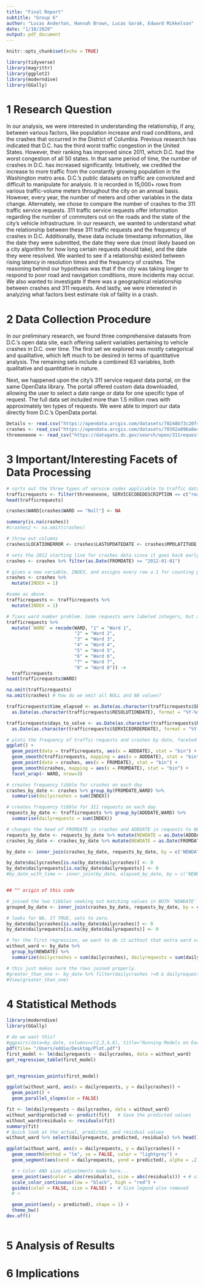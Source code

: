 ```yaml
---
title: "Final Report"
subtitle: "Group 6"
author: "Lucas Anderton, Hannah Brown, Lucas Gorak, Edward Mikkelson"
date: "1/10/2020"
output: pdf_document
---
```


```r
knitr::opts_chunk$set(echo = TRUE)

library(tidyverse)
library(magrittr)
library(ggplot2)
library(moderndive)
library(GGally)
```

# 1 Research Question

\t\ In our analysis, we were interested in understanding the relationship, if any, between various factors, like population increase and road conditions, and the crashes that occurred in the District of Columbia. Previous research has indicated that D.C. has the third worst traffic congestion in the United States. However, their ranking has improved since 2011, which D.C. had the worst congestion of all 50 states. In that same period of time, the number of crashes in D.C. has increased significantly. Intuitively, we credited the increase to more traffic from the constantly growing population in the Washington metro area. D.C.'s public datasets on traffic are convoluted and difficult to manipulate for analysis. It is recorded in 15,000+ rows from various traffic-volume meters throughout the city on an annual basis. However, every year, the number of meters and other variables in the data change. Alternately, we chose to compare the number of crashes to the 311 traffic service requests. 311 traffic service requests offer information regarding the number of commuters out on the roads and the state of the city's vehicle infrastructure. In our research, we wanted to understand what the relationship between these 311 traffic requests and the frequency of crashes in D.C. Additionally, these data include timestamp information, like the date they were submitted, the date they were due (most likely based on a city algorithm for how long certain requests should take), and the date they were resolved. We wanted to see if a relationship existed between rising latency in resolution times and the frequency of crashes. The reasoning behind our hypothesis was that if the city was taking longer to respond to poor road and navigation conditions, more incidents may occur. We also wanted to investigate if there was a geographical relationship between crashes and 311 requests. And lastly, we were interested in analyzing what factors best estimate risk of faility in a crash. 

# 2 Data Collection Procedure

In our preliminary research, we found three comprehensive datasets from D.C.'s open data site, each offering salient variables pertaining to vehicle crashes in D.C. over time. The first set we explored was mostly categorical and qualitative, which left much to be desired in terms of quantitative analysis. The remaining sets include a combined 63 variables, both qualitative and quantitative in nature. 

Next, we happened upon the city's 311 service request data portal, on the same OpenData library. The portal offered custom data downloaded, allowing the user to select a date range or data for one specific type of request. The full data set included more than 1.5 million rows with approximately ten types of requests. We were able to import our data directly from D.C.'s OpenData portal.  

```r
Details <- read.csv("https://opendata.arcgis.com/datasets/70248b73c20f46b0a5ee895fc91d6222_25.csv")
crashes <- read_csv("https://opendata.arcgis.com/datasets/70392a096a8e431381f1f692aaa06afd_24.csv")
threeoneone <- read_csv("https://datagate.dc.gov/search/open/311requests?daterange=8years&details=true&format=csv")
```



# 3 Important/Interesting Facets of Data Processing

```r
# sorts out the three types of service codes applicable to traffic data
trafficrequests <- filter(threeoneone, SERVICECODEDESCRIPTION == c("roadway signs","streetlight repair investigation","pothole"))
head(trafficrequests)
```

```r
crashes$WARD[crashes$WARD == "Null"] <- NA

summary(is.na(crashes))
#crashes2 <- na.omit(crashes)

# throw out columns
crashes$LOCATIONERROR <- crashes$LASTUPDATEDATE <- crashes$MPDLATITUDE <- crashes$MPDLONGITUDE <- crashes$MPDGEOX <- crashes$MPDGEOY <- crashes$STREETSEGID <- crashes$ROADWAYSEGID <- crashes$MAR_ADDRESS <- crashes$TODATE <- crashes$FATALPASSENGER <- crashes$MAJORINJURIESPASSENGER <- crashes$UNKNOWNINJURIESPASSENGER <- NULL

# sets the 2012 starting line for crashes data since it goes back early
crashes <- crashes %>% filter(as.Date(FROMDATE) >= "2012-01-01")

```

```r
# gives a new variable, INDEX, and assigns every row a 1 for counting purposes. 
crashes <- crashes %>%
  mutate(INDEX = 1)

#same as above
trafficrequests <- trafficrequests %>%
  mutate(INDEX = 1)
```

```r
# fixes ward number problem. Some requests were labeled integers, but all the crashes data was 'Ward X' 
trafficrequests %>% 
  mutate(`WARD` = recode(WARD, "1" = "Ward 1", 
                         "2" = "Ward 2", 
                         "3" = "Ward 3",
                         "4" = "Ward 4",
                         "5" = "Ward 5",
                         "6" = "Ward 6",
                         "7" = "Ward 7",
                         "8" = "Ward 8")) ->
  trafficrequests
head(trafficrequests$WARD)

na.omit(trafficrequests)
na.omit(crashes) # how do we omit all NULL and NA values?
```

```r
trafficrequests$time_elapsed <- as.Date(as.character(trafficrequests$SERVICEDUEDATE), format= "%Y-%m-%d") -
  as.Date(as.character(trafficrequests$RESOLUTIONDATE), format = "%Y-%m-%d")

```

```r
trafficrequests$days_to_solve <- as.Date(as.character(trafficrequests$RESOLUTIONDATE), format= "%Y-%m-%d") -
  as.Date(as.character(trafficrequests$SERVICEORDERDATE), format = "%Y-%m-%d")

```

```r
# plots the frequency of traffic requests and crashes by date, faceted with wards using bins (it defaults to like 30 values binned into a single point). 
ggplot() +
  geom_point(data = trafficrequests, aes(x = ADDDATE), stat = "bin") +
  geom_smooth(trafficrequests, mapping = aes(x = ADDDATE), stat = "bin") +
  geom_point(data = crashes, aes(x = FROMDATE), stat = "bin") +
  geom_smooth(crashes, mapping = aes(x = FROMDATE), stat = "bin") +
  facet_wrap(~ WARD, nrow=3)
```

```r
# creates frequency tibble for crashes on each day
crashes_by_date <- crashes %>% group_by(FROMDATE,WARD) %>%
  summarise(dailycrashes = sum(INDEX))

# creates frequency tibble for 311 requests on each day
requests_by_date <- trafficrequests %>% group_by(ADDDATE,WARD) %>%
  summarise(dailyrequests = sum(INDEX))

# changes the head of FROMDATE in crashes and ADDDATE in requests to NEWDATE
requests_by_date <- requests_by_date %>% mutate(NEWDATE = as.Date(ADDDATE))
crashes_by_date <- crashes_by_date %>% mutate(NEWDATE = as.Date(FROMDATE))
```


```r
by_date <- inner_join(crashes_by_date, requests_by_date, by = c('NEWDATE', 'WARD'))

by_date$dailycrashes[is.na(by_date$dailycrashes)] <- 0
by_date$dailyrequests[is.na(by_date$dailyrequests)] <- 0
#by_date_with_time <- inner_join(by_date, elapsed_by_date, by = c('NEWDATE','WARD'))


## ^^ origin of this code

```


```r
# joined the two tibbles seeking out matching values in BOTH 'NEWDATE' and 'WARD'. 
grouped_by_date <- inner_join(crashes_by_date, requests_by_date, by = c('NEWDATE', 'WARD'))

# looks for NA. If TRUE, sets to zero. 
by_date$dailycrashes[is.na(by_date$dailycrashes)] <- 0
by_date$dailyrequests[is.na(by_date$dailyrequests)] <- 0
```

```r
# for the first regression, we want to do it without that extra ward variable. This does that by grouping by date and merging all wards. 
without_ward <- by_date %>% 
  group_by(NEWDATE) %>%
  summarize(dailycrashes = sum(dailycrashes), dailyrequests = sum(dailyrequests))

# this just makes sure the rows joined properly. 
#greater_than_one <- by_date %>% filter(dailycrashes !=0 & dailyrequests != 0) 
#View(greater_than_one)
```


# 4 Statistical Methods

```r
library(moderndive)
library(GGally)

# do we want this? 
#ggpairs(data=by_date, columns=c(2,3,4,6), title="Running Models on Each Pair of Variables")
pdf(file= "/Users/eddie/Desktop/Plot.pdf")
first_model <- lm(dailyrequests ~ dailycrashes, data = without_ward)
get_regression_table(first_model)


get_regression_points(first_model)

ggplot(without_ward, aes(x = dailyrequests, y = dailycrashes)) + 
  geom_point() + 
  geom_parallel_slopes(se = FALSE)

fit <- lm(dailyrequests ~ dailycrashes, data = without_ward)
without_ward$predicted <- predict(fit)   # Save the predicted values
without_ward$residuals <- residuals(fit)
summary(fit)
# Quick look at the actual, predicted, and residual values
without_ward %>% select(dailyrequests, predicted, residuals) %>% head()

ggplot(without_ward, aes(x = dailyrequests, y = dailycrashes)) +
  geom_smooth(method = "lm", se = FALSE, color = "lightgrey") +
  geom_segment(aes(xend = dailyrequests, yend = predicted), alpha = .2) +

  # > Color AND size adjustments made here...
  geom_point(aes(color = abs(residuals), size = abs(residuals))) + # size also mapped
  scale_color_continuous(low = "black", high = "red") +
  guides(color = FALSE, size = FALSE) +  # Size legend also removed
  # <

  geom_point(aes(y = predicted), shape = 1) +
  theme_bw()
dev.off()
```

```r

```


<!-- Hannah should put most of her code here -->

# 5 Analysis of Results

# 6 Implications


